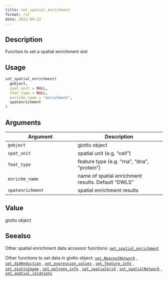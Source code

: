 ```yaml
--- 
title: set_spatial_enrichment 
format: rst 
date: 2022-09-22 
--- 
```


## Description

Function to set a spatial enrichment slot


## Usage

```r
set_spatial_enrichment(
  gobject,
  spat_unit = NULL,
  feat_type = NULL,
  enrichm_name = "enrichment",
  spatenrichment
)
```


## Arguments

Argument      |Description
------------- |----------------
`gobject`     |     giotto object
`spat_unit`     |     spatial unit (e.g. "cell")
`feat_type`     |     feature type (e.g. "rna", "dna", "protein")
`enrichm_name`     |     name of spatial enrichment results. Default "DWLS"
`spatenrichment`     |     spatial enrichment results


## Value

giotto object


## Seealso

Other spatial enrichment data accessor functions:
 [`get_spatial_enrichment`](#getspatialenrichment) 
 
 Other functions to set data in giotto object:
 [`set_NearestNetwork`](#setnearestnetwork) ,
 [`set_dimReduction`](#setdimreduction) ,
 [`set_expression_values`](#setexpressionvalues) ,
 [`set_feature_info`](#setfeatureinfo) ,
 [`set_giottoImage`](#setgiottoimage) ,
 [`set_polygon_info`](#setpolygoninfo) ,
 [`set_spatialGrid`](#setspatialgrid) ,
 [`set_spatialNetwork`](#setspatialnetwork) ,
 [`set_spatial_locations`](#setspatiallocations)


